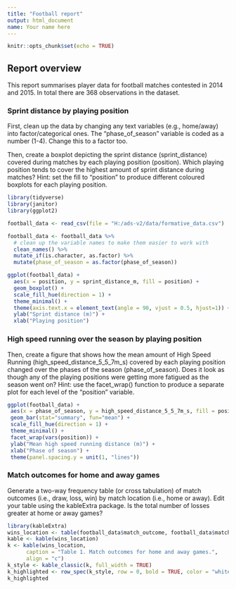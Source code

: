 ---
title: "Football report"
output: html_document
name: Your name here
---

```{r setup, include=FALSE, message=FALSE, warning=FALSE}
knitr::opts_chunk$set(echo = TRUE)
```

## Report overview
This report summarises player data for football matches contested in 2014 and 2015. In total there are 368 observations in the dataset.

### Sprint distance by playing position
First, clean up the data by changing any text variables (e.g., home/away) into factor/categorical ones. The "phase_of_season" variable is coded as a number (1-4). Change this to a factor too.

Then, create a boxplot depicting the sprint distance (sprint_distance) covered during matches by each playing position (position). Which playing position tends to cover the highest amount of sprint distance during matches? Hint: set the fill to "position" to produce different coloured boxplots for each playing position.

```{r distance-by-position, echo=FALSE, message=FALSE, warning=FALSE}
library(tidyverse)
library(janitor)
library(ggplot2)

football_data <- read_csv(file = "H:/ads-v2/data/formative_data.csv")

football_data <- football_data %>% 
  # clean up the variable names to make them easier to work with
  clean_names() %>% 
  mutate_if(is.character, as.factor) %>% 
  mutate(phase_of_season = as.factor(phase_of_season))

ggplot(football_data) +
  aes(x = position, y = sprint_distance_m, fill = position) +
  geom_boxplot() +
  scale_fill_hue(direction = 1) +
  theme_minimal() +
  theme(axis.text.x = element_text(angle = 90, vjust = 0.5, hjust=1)) +
  ylab("Sprint distance (m)") +
  xlab("Playing position")
```

### High speed running over the season by playing position
Then, create a figure that shows how the mean amount of High Speed Running (high_speed_distance_5_5_7m_s) covered by each playing position changed over the phases of the season (phase_of_season). Does it look as though any of the playing positions were getting more fatigued as the season went on? Hint: use the facet_wrap() function to produce a separate plot for each level of the "position" variable.

```{r running-over-season-by-position, echo=FALSE, message=FALSE, warning=FALSE}
ggplot(football_data) +
 aes(x = phase_of_season, y = high_speed_distance_5_5_7m_s, fill = position) +
 geom_bar(stat="summary", fun="mean") +
 scale_fill_hue(direction = 1) +
 theme_minimal() +
 facet_wrap(vars(position)) +
 ylab("Mean high speed running distance (m)") +
 xlab("Phase of season") +
 theme(panel.spacing.y = unit(1, "lines"))
```

### Match outcomes for home and away games
Generate a two-way frequency table (or cross tabulation) of match outcomes (i.e., draw, loss, win) by match location (i.e., home or away). Edit your table using the <pkg>kableExtra</pkg> package. Is the total number of losses greater at home or away games?

```{r outcomes-by-location, echo=FALSE, message=FALSE, warning=FALSE}
library(kableExtra)
wins_location <- table(football_data$match_outcome, football_data$match_location)
kable <- kable(wins_location)
k <- kable(wins_location, 
      caption = "Table 1. Match outcomes for home and away games.", 
      align = "c")
k_style <- kable_classic(k, full_width = TRUE) 
k_highlighted <- row_spec(k_style, row = 0, bold = TRUE, color = "white",background="#FF5733", underline=TRUE) 
k_highlighted
```

